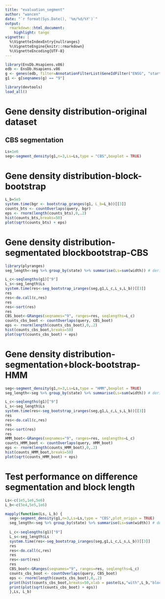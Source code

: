 ```yaml
---
title: "evaluation_segment"
author: "wancen"
date: "`r format(Sys.Date(), '%m/%d/%Y')`"
output:
  rmarkdown::html_document:
    highlight: tango
vignette: |
  %\VignetteIndexEntry{nullranges}
  %\VignetteEngine{knitr::rmarkdown}
  %\VignetteEncoding{UTF-8}
---
```


```r
library(EnsDb.Hsapiens.v86)
edb <- EnsDb.Hsapiens.v86
g <- genes(edb, filter=AnnotationFilterList(GeneIdFilter("ENSG", "startsWith")))
g1 <- g[seqnames(g) == "9"]
```

```r
library(devtools)
load_all()
```

# Gene density distribution-original dataset
## CBS segmentation
```r
Ls=1e6
seg<-segment_density(g1,n=3,Ls=Ls,type = "CBS",boxplot = TRUE)
```


# Gene density distribution-block-bootstrap
```r
L_b=5e5
system.time(bgr <- bootstrap_granges(g1, L_b=L_b))[[3]]
counts_bts <- countOverlaps(query, bgr)
eps <- rnorm(length(counts_bts),0,.2)
hist(counts_bts,breaks=50)
plot(sqrt(counts_bts) + eps)
```

# Gene density distribution-segmentated blockbootstrap-CBS
```r
library(plyranges)
seg_length<-seg %>% group_by(state) %>% summarise(Ls=sum(width)) # derive each states length

L_c<-seqlengths(g1)["9"]
L_s<-seg_length$Ls
system.time(res<-seg_bootstrap_iranges(seg,g1,L_c,L_s,L_b))[[3]]
res
res<-do.call(c,res)  
res
res<-sort(res)
res
CBS_boot<-GRanges(seqnames="9", ranges=res, seqlengths=L_c)
counts_cbs_boot <- countOverlaps(query, CBS_boot)
eps <- rnorm(length(counts_cbs_boot),0,.2)
hist(counts_cbs_boot,breaks=50)
plot(sqrt(counts_cbs_boot) + eps)
```

# Gene density distribution-segmentation+block-bootstrap-HMM
```r
seg<-segment_density(g1,n=3,Ls=Ls,type = "HMM",boxplot = TRUE)
seg_length<-seg %>% group_by(state) %>% summarise(Ls=sum(width)) # derive each states length

L_c<-seqlengths(g1)["9"]
L_s<-seg_length$Ls
system.time(res<-seg_bootstrap_iranges(seg,g1,L_c,L_s,L_b))[[3]]
res
res<-do.call(c,res)  
res
res<-sort(res)
res
HMM_boot<-GRanges(seqnames="9", ranges=res, seqlengths=L_c)
counts_HMM_boot <- countOverlaps(query, HMM_boot)
eps <- rnorm(length(counts_HMM_boot),0,.2)
hist(counts_HMM_boot,breaks=50)
plot(sqrt(counts_HMM_boot) + eps)
```

# Test performance on difference segmentation and block length
```r
Ls<-c(1e5,1e6,5e6)
L_b<-c(5e4,5e5,1e6)

mapply(function(Ls, L_b) {
  seg<-segment_density(g1,n=3,Ls=Ls,type = "CBS",plot_origin = TRUE)
  seg_length<-seg %>% group_by(state) %>% summarise(Ls=sum(width)) # derive each states length
  
  L_c<-seqlengths(g1)["9"]
  L_s<-seg_length$Ls
  system.time(res<-seg_bootstrap_iranges(seg,g1,L_c,L_s,L_b))[[3]]
  res
  res<-do.call(c,res)  
  res
  res<-sort(res)
  res
  CBS_boot<-GRanges(seqnames="9", ranges=res, seqlengths=L_c)
  counts_cbs_boot <- countOverlaps(query, CBS_boot)
  eps <- rnorm(length(counts_cbs_boot),0,.2)
  print(hist(counts_cbs_boot,breaks=50,xlab = paste(Ls,"with",L_b,"block size")))
  print(plot(sqrt(counts_cbs_boot) + eps))
  },Ls, L_b)
```

